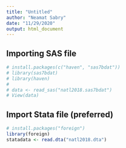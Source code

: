 ```yaml
---
title: "Untitled"
author: "Neamat Sabry"
date: "11/29/2020"
output: html_document
---
```


## Importing SAS file 

```r
# install.packages(c("haven", "sas7bdat"))
# library(sas7bdat)
# library(haven)
# 
# data <- read_sas("natl2018.sas7bdat")
# View(data)
```

## Import Stata file (preferred)

```r
# install.packages("foreign")
library(foreign)
statadata <- read.dta("natl2018.dta")
```
